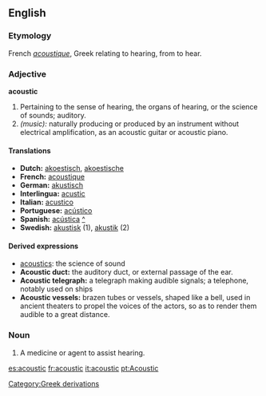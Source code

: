 ==English==
===Etymology===
French ''[[acoustique]]'', Greek relating to hearing, from to hear.
===Adjective===
'''acoustic'''
#Pertaining to the sense of hearing, the organs of hearing, or the science of sounds; auditory. 
#''(music):'' naturally producing or produced by an instrument without electrical amplification, as an acoustic guitar or acoustic piano. 

====Translations====
*'''Dutch:''' [[akoestisch]], [[akoestische]]
*'''French:''' [[acoustique]] 
*'''German:''' [[akustisch]] 
*'''Interlingua:''' [[acustic]] 
*'''Italian:''' [[acustico]] 
*'''Portuguese:''' [[acústico]] 
*'''Spanish:''' [[acústica]] [[:es:acústica|^]]
*'''Swedish:''' [[akustisk]] (1), [[akustik]] (2)

====Derived expressions====
*[[acoustics]]: the science of sound
*'''Acoustic duct:''' the auditory duct, or external passage of the ear.
*'''Acoustic telegraph:''' a telegraph making audible signals; a telephone, notably used on ships
*'''Acoustic vessels:''' brazen tubes or vessels, shaped like a bell, used in ancient theaters to propel the voices of the actors, so as to render them audible to a great distance.
===Noun===
#A medicine or agent to assist hearing.

[[Category:Greek derivations]]

[[es:acoustic]]
[[fr:acoustic]]
[[it:acoustic]]
[[pt:Acoustic]]